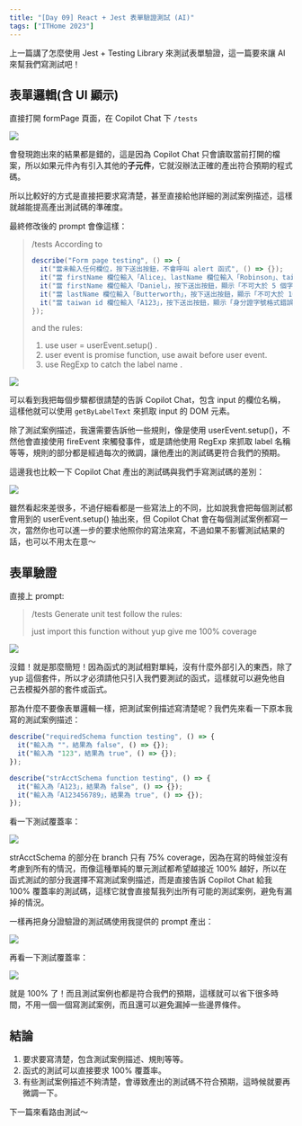 ```yaml
---
title: "[Day 09] React + Jest 表單驗證測試 (AI)"
tags: ["ITHome 2023"]
---
```



上一篇講了怎麼使用 Jest + Testing Library 來測試表單驗證，這一篇要來讓 AI 來幫我們寫測試吧！

## 表單邏輯(含 UI 顯示)

直接打開 formPage 頁面，在 Copilot Chat 下 `/tests`

<Img src={image_1} />

會發現跑出來的結果都是錯的，這是因為 Copilot Chat 只會讀取當前打開的檔案，所以如果元件內有引入其他的**子元件**，它就沒辦法正確的產出符合預期的程式碼。

所以比較好的方式是直接把要求寫清楚，甚至直接給他詳細的測試案例描述，這樣就越能提高產出測試碼的準確度。

最終修改後的 prompt 會像這樣：

> /tests According to
>
> ```js
> describe("Form page testing", () => {
>   it("當未輸入任何欄位，按下送出按鈕，不會呼叫 alert 函式", () => {});
>   it("當 firstName 欄位輸入「Alice」、lastName 欄位輸入「Robinson」、taiwan id 欄位輸入「A123456789」，按下送出按鈕，呼叫 alert 函式", () => {});
>   it("當 firstName 欄位輸入「Daniel」，按下送出按鈕，顯示「不可大於 5 個字」", () => {});
>   it("當 lastName 欄位輸入「Butterworth」，按下送出按鈕，顯示「不可大於 10 個字」", () => {});
>   it("當 taiwan id 欄位輸入「A123」，按下送出按鈕，顯示「身分證字號格式錯誤」", () => {});
> });
> ```
>
> and the rules:
>
> 1.  use user = userEvent.setup() .
> 2.  user event is promise function, use await before user event.
> 3.  use RegExp to catch the label name .

<Img src={image_2} />

可以看到我把每個步驟都很請楚的告訴 Copilot Chat，包含 input 的欄位名稱，這樣他就可以使用 `getByLabelText` 來抓取 input 的 DOM 元素。

除了測試案例描述，我還需要告訴他一些規則，像是使用 userEvent.setup()，不然他會直接使用 fireEvent 來觸發事件，或是請他使用 RegExp 來抓取 label 名稱等等，規則的部分都是經過每次的微調，讓他產出的測試碼更符合我們的預期。

這邊我也比較一下 Copilot Chat 產出的測試碼與我們手寫測試碼的差別：

<Img src={image_7} />

雖然看起來差很多，不過仔細看都是一些寫法上的不同，比如說我會把每個測試都會用到的 userEvent.setup() 抽出來，但 Copilot Chat 會在每個測試案例都寫一次，當然你也可以進一步的要求他照你的寫法來寫，不過如果不影響測試結果的話，也可以不用太在意～

## 表單驗證

直接上 prompt:

> /tests Generate unit test follow the rules:
>
> just import this function without yup
> give me 100% coverage

<Img src={image_3} />

沒錯！就是那麼簡短！因為函式的測試相對單純，沒有什麼外部引入的東西，除了 yup 這個套件，所以才必須請他只引入我們要測試的函式，這樣就可以避免他自己去模擬外部的套件或函式。

那為什麼不要像表單邏輯一樣，把測試案例描述寫清楚呢？我們先來看一下原本我寫的測試案例描述：

```js
describe("requiredSchema function testing", () => {
  it("輸入為 ""，結果為 false", () => {});
  it("輸入為 "123"，結果為 true", () => {});
});

describe("strAcctSchema function testing", () => {
  it("輸入為「A123」，結果為 false", () => {});
  it("輸入為「A123456789」，結果為 true", () => {});
});
```

看一下測試覆蓋率：

<Img src={image_5} />

strAcctSchema 的部分在 branch 只有 75% coverage，因為在寫的時候並沒有考慮到所有的情況，而像這種單純的單元測試都希望越接近 100% 越好，所以在函式測試的部分我選擇不寫測試案例描述，而是直接告訴 Copilot Chat 給我 100% 覆蓋率的測試碼，這樣它就會直接幫我列出所有可能的測試案例，避免有漏掉的情況。

一樣再把身分證驗證的測試碼使用我提供的 prompt 產出：

<Img src={image_4} />

再看一下測試覆蓋率：

<Img src={image_6} />

就是 100% 了！而且測試案例也都是符合我們的預期，這樣就可以省下很多時間，不用一個一個寫測試案例，而且還可以避免漏掉一些邊界條件。

## 結論

1. 要求要寫清楚，包含測試案例描述、規則等等。
2. 函式的測試可以直接要求 100% 覆蓋率。
3. 有些測試案例描述不夠清楚，會導致產出的測試碼不符合預期，這時候就要再微調一下。

下一篇來看路由測試～
